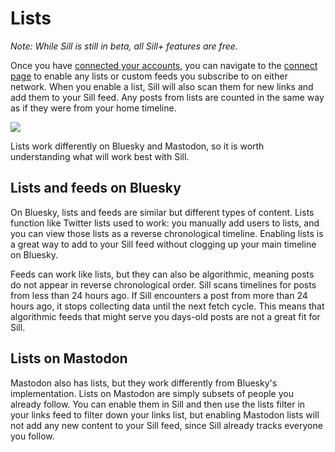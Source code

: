 ---
---

# Lists

*Note: While Sill is still in beta, all Sill+ features are free.*

Once you have [connected your accounts](../setting-up-sill/connecting-accounts.mdx), you can navigate to the [connect page](https://sill.social/connect) to enable any lists or custom feeds you subscribe to on either network. When you enable a list, Sill will also scan them for new links and add them to your Sill feed. Any posts from lists are counted in the same way as if they were from your home timeline.

<div style={{
  maxWidth: "500px",
  margin: "0 auto"
}}>
<img src={require('./assets/lists.png').default} style={{
  width: "100%",
  height: "auto"
}} />
</div>

Lists work differently on Bluesky and Mastodon, so it is worth understanding what will work best with Sill.

## Lists and feeds on Bluesky

On Bluesky, lists and feeds are similar but different types of content. Lists function like Twitter lists used to work: you manually add users to lists, and you can view those lists as a reverse chronological timeline. Enabling lists is a great way to add to your Sill feed without clogging up your main timeline on Bluesky.

Feeds can work like lists, but they can also be algorithmic, meaning posts do not appear in reverse chronological order. Sill scans timelines for posts from less than 24 hours ago. If Sill encounters a post from more than 24 hours ago, it stops collecting data until the next fetch cycle. This means that algorithmic feeds that might serve you days-old posts are not a great fit for Sill.

## Lists on Mastodon

Mastodon also has lists, but they work differently from Bluesky's implementation. Lists on Mastodon are simply subsets of people you already follow. You can enable them in Sill and then use the lists filter in your links feed to filter down your links list, but enabling Mastodon lists will not add any new content to your Sill feed, since Sill already tracks everyone you follow.